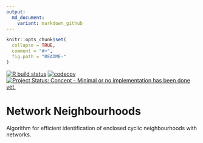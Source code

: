 ```yaml
---
output:
  md_document:
    variant: markdown_github
---
```


<!-- README.md is generated from README.Rmd. Please edit that file -->

```r
knitr::opts_chunk$set(
  collapse = TRUE,
  comment = "#>",
  fig.path = "README-"
)
```

<!-- badges: start -->
[![R build status](https://github.com/ATFutures-labs/LTN/workflows/R-CMD-check/badge.svg)](https://github.com/ATFutures-labs/LTN/actions)
[![codecov](https://codecov.io/gh/ATFutures-labs/LTN/branch/master/graph/badge.svg)](https://codecov.io/gh/ATFutures-labs/LTN)
[![Project Status: Concept - Minimal or no implementation has been done yet.](http://www.repostatus.org/badges/0.1.0/concept.svg)](http://www.repostatus.org/#concept)
<!-- badges: end -->

# Network Neighbourhoods

Algorithm for efficient identification of enclosed cyclic neighbourhoods with
networks.
